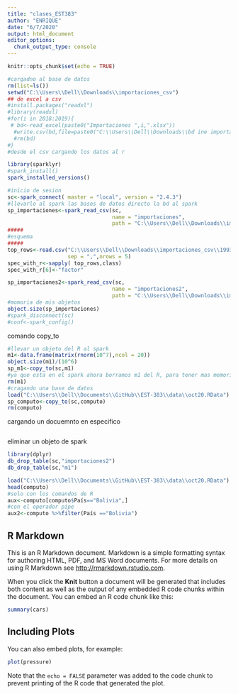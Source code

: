 ```yaml
---
title: "clases_EST383"
author: "ENRIQUE"
date: "6/7/2020"
output: html_document
editor_options: 
  chunk_output_type: console
---
```


```r
knitr::opts_chunk$set(echo = TRUE)
```
```r
#cargadno al base de datos
rm(list=ls())
setwd("C:\\Users\\Dell\\Downloads\\importaciones_csv")
## de excel a csv
#install.packages("readxl")
#library(readxl)
#for(i in 2018:2019){
 # bd<-read_excel(paste0("Importaciones ",i,".xlsx"))
  #write.csv(bd,file=paste0("C:\\Users\\Dell\\Downloads\\bd ine importaciones_csv",i,".csv"))
  #rm(bd)
#}
#desde el csv cargando los datos al r

```
```r
library(sparklyr)
#spark_install()
spark_installed_versions()
```


```r
#inicio de sesion
sc<-spark_connect( master = "local", version = "2.4.3")
#llevarlo al spark las bases de datos directo la bd al spark
sp_importaciones<-spark_read_csv(sc,
                                 name = "importaciones",
                                 path = "C:\\Users\\Dell\\Downloads\\importaciones_csv")
#####
#esquema
#####
top_rows<-read.csv("C:\\Users\\Dell\\Downloads\\importaciones_csv\\1993.csv",
                   sep = ",",nrows = 5)
spec_with_r<-sapply( top_rows,class)
spec_with_r[6]<-"factor"

sp_importaciones2<-spark_read_csv(sc,
                                 name = "importaciones2",
                                 path = "C:\\Users\\Dell\\Downloads\\importaciones_csv",columns = spec_with_r)
#momoria de mis objetos
object.size(sp_importaciones)
#spark_disconnect(sc)
#conf<-spark_config()
```
comando copy_to
```r
#llevar un objeto del R al spark
m1<-data.frame(matrix(rnorm(10^7),ncol = 20))
object.size(m1)/(10^6)
sp_m1<-copy_to(sc,m1)
#ya que esta en el spark ahora borramos m1 del R, para tener mas memoria disponible
rm(m1)
#cragando una base de datos
load("C:\\Users\\Dell\\Documents\\GitHub\\EST-383\\data\\oct20.RData")
sp_computo<-copy_to(sc,computo)
rm(computo)
```

cargando un docuemnto en especifico
```r

```
eliminar un objeto de spark
```r
library(dplyr)
db_drop_table(sc,"importaciones2")
db_drop_table(sc,"m1")
```

```r
load("C:\\Users\\Dell\\Documents\\GitHub\\EST-383\\data\\oct20.RData")
head(computo)
#solo con los comandos de R
aux<-computo[computo$País=="Bolivia",]
#con el operador pipe
aux2<-computo %>%filter(País =="Bolivia")
```

## R Markdown

This is an R Markdown document. Markdown is a simple formatting syntax for authoring HTML, PDF, and MS Word documents. For more details on using R Markdown see <http://rmarkdown.rstudio.com>.

When you click the **Knit** button a document will be generated that includes both content as well as the output of any embedded R code chunks within the document. You can embed an R code chunk like this:

```r
summary(cars)
```

## Including Plots

You can also embed plots, for example:

```r
plot(pressure)
```

Note that the `echo = FALSE` parameter was added to the code chunk to prevent printing of the R code that generated the plot.
